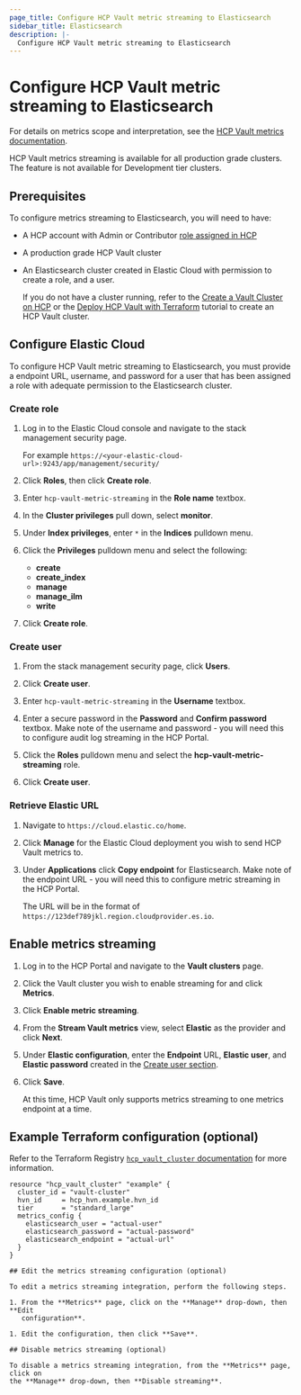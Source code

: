 ```yaml
---
page_title: Configure HCP Vault metric streaming to Elasticsearch
sidebar_title: Elasticsearch
description: |-
  Configure HCP Vault metric streaming to Elasticsearch
---
```


# Configure HCP Vault metric streaming to Elasticsearch

For details on metrics scope and interpretation, see the [HCP Vault metrics
documentation](/hcp/docs/vault/logs-metrics).

<Note title="Availability">

HCP Vault metrics streaming is available for all
production grade clusters. The feature is not available for Development tier
clusters.

</Note>

## Prerequisites

To configure metrics streaming to Elasticsearch, you will need to have:

- A HCP account with Admin or Contributor [role assigned in HCP](/hcp/docs/hcp/create-account)
- A production grade HCP Vault cluster
- An Elasticsearch cluster created in Elastic Cloud with permission to create a role, and a user.

   <Note>

   If you do not have a cluster running, refer to the [Create a Vault Cluster on
   HCP](/vault/tutorials/cloud/get-started-vault) or  the [Deploy HCP Vault with
   Terraform](/vault/tutorials/cloud-ops/terraform-hcp-provider-vault) tutorial to create an HCP Vault
   cluster.

   </Note>

## Configure Elastic Cloud

To configure HCP Vault metric streaming to Elasticsearch, you must provide
a endpoint URL, username, and password for a user that has been assigned a role with
adequate permission to the Elasticsearch cluster.

### Create role

1. Log in to the Elastic Cloud console and navigate to the stack management security page.

   For example `https://<your-elastic-cloud-url>:9243/app/management/security/`

1. Click **Roles**, then click **Create role**.

1. Enter `hcp-vault-metric-streaming` in the **Role name** textbox.

1. In the **Cluster privileges** pull down, select **monitor**.

1. Under **Index privileges**, enter `*` in the **Indices** pulldown menu.

1. Click the **Privileges** pulldown menu and select the following:

   - **create**
   - **create_index**
   - **manage**
   - **manage_ilm**
   - **write**

1. Click **Create role**.

### Create user

1. From the stack management security page, click **Users**.

1. Click **Create user**.

1. Enter `hcp-vault-metric-streaming` in the **Username** textbox.

1. Enter a secure password in the **Password** and **Confirm password** textbox. Make
   note of the username and password - you will need this to configure audit log streaming in the HCP Portal.

1. Click the **Roles** pulldown menu and select the **hcp-vault-metric-streaming** role.

1. Click **Create user**.

### Retrieve Elastic URL

1. Navigate to `https://cloud.elastic.co/home`.

1. Click **Manage** for the Elastic Cloud deployment you wish to send HCP Vault metrics to.

1. Under **Applications** click **Copy endpoint** for Elasticsearch. Make
   note of the endpoint URL - you will need this to configure metric streaming in the HCP Portal.

   The URL will be in the format of `https://123def789jkl.region.cloudprovider.es.io`.

## Enable metrics streaming

1. Log in to the HCP Portal and navigate to the **Vault clusters** page.

1. Click the Vault cluster you wish to enable streaming for and click **Metrics**.

1. Click **Enable metric streaming**.

1. From the **Stream Vault metrics** view, select **Elastic** as the provider and click **Next**.

1. Under **Elastic configuration**, enter the **Endpoint** URL, **Elastic user**, and **Elastic password** created in the [Create user section](#create-user).

1. Click **Save**.

   <Note>

   At this time, HCP Vault only supports metrics streaming to one
   metrics endpoint at a time.

   </Note>

## Example Terraform configuration (optional)

Refer to the Terraform Registry [`hcp_vault_cluster` documentation](https://registry.terraform.io/providers/hashicorp/hcp/latest/docs/resources/vault_cluster#nested-schema-for-audit_log_config)
for more information.

```hcl
resource "hcp_vault_cluster" "example" {
  cluster_id = "vault-cluster"
  hvn_id     = hcp_hvn.example.hvn_id
  tier       = "standard_large"
  metrics_config {
    elasticsearch_user = "actual-user"
    elasticsearch_password = "actual-password"
    elasticsearch_endpoint = "actual-url"
  }
}

## Edit the metrics streaming configuration (optional)

To edit a metrics streaming integration, perform the following steps.

1. From the **Metrics** page, click on the **Manage** drop-down, then **Edit
   configuration**.

1. Edit the configuration, then click **Save**.

## Disable metrics streaming (optional)

To disable a metrics streaming integration, from the **Metrics** page, click on
the **Manage** drop-down, then **Disable streaming**.